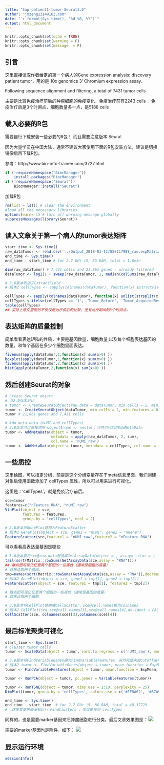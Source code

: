 ```yaml
---
title: "Sup-patient1-tumor-Seurat3.0"
author: "jmzeng1314@163.com"
date: "`r format(Sys.time(), '%d %B, %Y')`"
output: html_document
---
```


```r
knitr::opts_chunk$set(echo = TRUE)
knitr::opts_chunk$set(warning = F)
knitr::opts_chunk$set(message  = F) 
```

## 引言

这里直接读取作者给定的第一个病人的Gene expression analysis: discovery patient tumor，用的是 10x genomics 3' Chromium expression assay.

Following sequence alignment and filtering, a total of 7431 tumor cells  

主要是比较免疫治疗前后的肿瘤细胞的免疫变化，免疫治疗前有2243 cells ，免疫治疗后是3个时间点，细胞数量多一点，是5188 cells


## 载入必要的R包

需要自行下载安装一些必要的R包！ 而且需要注意版本 Seurat 

因为大量学员在中国大陆，通常不建议大家使用下面的R包安装方法，建议是切换镜像后再下载R包。

参考：http://www.bio-info-trainee.com/3727.html


```r
if (!requireNamespace("BiocManager"))
    install.packages("BiocManager")
if (!requireNamespace("Seurat"))
    BiocManager::install("Seurat")
```

加载R包

```r
rm(list = ls()) # clear the environment
#load all the necessary libraries
options(warn=-1) # turn off warning message globally
suppressMessages(library(Seurat))

```

## 读入文章关于第一个病人的tumor表达矩阵

```r
start_time <- Sys.time()
raw_dataTumor <- read.csv('../Output_2018-03-12/GSE117988_raw.expMatrix_Tumor.csv.gz', header = TRUE, row.names = 1)
end_time <- Sys.time()
end_time - start_time # for 2.7 GHz i5, 8G RAM, total = 1.8min

dim(raw_dataTumor) # 7,431 cells and 21,861 genes - already filtered
dataTumor <- log2(1 + sweep(raw_dataTumor, 2, median(colSums(raw_dataTumor))/colSums(raw_dataTumor), '*')) # Normalization

# 3.0版本取消了ExtractField
# 版本2 cellTypes <- sapply(colnames(dataTumor), function(x) ExtractField(x, 2, '[.]'))

cellTypes <- sapply(colnames(dataTumor), function(x) unlist(strsplit(x, "\\."))[2]) 
cellTypes <-ifelse(cellTypes == '1', 'Tumor_Before', 'Tumor_AcquiredResistance')
table(cellTypes) 
## 实际上原文里面的不仅仅是治疗前后的比较，还有治疗期间的3个时间点。
```

## 表达矩阵的质量控制

简单看看表达矩阵的性质，主要是基因数量，细胞数量;以及每个细胞表达基因的数量，和每个基因在多少个细胞里面表达。

```r
fivenum(apply(dataTumor,1,function(x) sum(x>0) ))
boxplot(apply(dataTumor,1,function(x) sum(x>0) ))
fivenum(apply(dataTumor,2,function(x) sum(x>0) ))
hist(apply(dataTumor,2,function(x) sum(x>0) ))
```

## 然后创建Seurat的对象

```r
# Create Seurat object
# 与2.0版本对比
# tumor <- CreateSeuratObject(raw.data = dataTumor, min.cells = 1, min.genes = 0, project = '10x_Tumor')
tumor <- CreateSeuratObject(dataTumor, min.cells = 1, min.features = 0, project = '10x_Tumor') # already normalized
tumor # 21,861 genes and 7,431 cells

# Add meta.data (nUMI and cellTypes)
# 3.0版本可以直接使用 object$name <- vector，当然也可以用AddMetaData
tumor <- AddMetaData(object = tumor, 
                     metadata = apply(raw_dataTumor, 2, sum), 
                     col.name = 'nUMI_raw')
tumor <- AddMetaData(object = tumor, metadata = cellTypes, col.name = 'cellTypes')

```

## 一些质控

这里绘图，可以指定分组，前提是这个分组变量存在于meta信息里面，我们创建对象后使用函数添加了 cellTypes 属性，所以可以用来进行可视化。

这里是：'cellTypes'，就是免疫治疗前后。

```r
sce=tumor
features=c("nFeature_RNA", "nUMI_raw")
VlnPlot(object = sce, 
        features = features, 
        group.by = 'cellTypes', ncol = 2)

# 3.0版本将GenePlot替换为FeatureScatter
# 版本2 GenePlot(object = sce, gene1 = "nUMI", gene2 = "nGene")
FeatureScatter(sce,feature1 = "nUMI_raw",feature2 = "nFeature_RNA")

```

可以看看高表达量基因是哪些

```r
# 3.0版本要将sce@raw.data替换成GetAssayData(object = , assay= ,slot = )
tail(sort(Matrix::rowSums(GetAssayData(sce,assay = "RNA"))))
## 散点图可视化任意两个基因的一些属性（通常是细胞的度量）
# 这里选取两个基因。
tmp=names(sort(Matrix::rowSums(GetAssayData(sce,assay = "RNA")),decreasing = T))
# 版本2 GenePlot(object = sce, gene1 = tmp[1], gene2 = tmp[2])
FeatureScatter(object = sce, feature1 = tmp[1], feature2 = tmp[2])

# 散点图可视化任意两个细胞的一些属性（通常是基因的度量）
# 这里选取两个细胞

# 3.0版本将CellPlot替换成CellScatter，sce@cell.names换为colnames
# 版本2 CellPlot(sce,sce@cell.names[3],sce@cell.names[4],do.ident = FALSE)
CellScatter(sce, colnames(sce)[3],colnames(sce)[4])

```



## 最后标准聚类可视化

```r
start_time <- Sys.time()
# Cluster tumor cells
tumor <- ScaleData(object = tumor, vars.to.regress = c('nUMI_raw'), model.use = 'linear', use.umi = FALSE)

# 3.0版本将FindVariableGenes换为FindVariableFeatures，另外将原来的cutoff进行整合，x轴统一归到mean.cutoff中，y轴归到dispersion.cutoff中
# 版本2 tumor <- FindVariableGenes(object = tumor, mean.function = ExpMean, dispersion.function = LogVMR, x.low.cutoff = 0.0125, x.high.cutoff = 3, y.cutoff = 0.5)
tumor <- FindVariableFeatures(object = tumor, mean.function = ExpMean, dispersion.function = LogVMR, mean.cutoff = c(0.0125,3), dispersion.cutoff = c(0.5,Inf))

tumor <- RunPCA(object = tumor, pc.genes = VariableFeatures(tumor))

tumor <- RunTSNE(object = tumor, dims.use = 1:10, perplexity = 25)
DimPlot(tumor, group.by = 'cellTypes', colors.use = c('#EF8A62', '#67A9CF'))

end_time <- Sys.time()
end_time - start_time  # for 2.7 GHz i5, 8G RAM, total = 48.37729
#  这里文章里面没有运行 FindClusters ，仅仅是使用 cellTypes
```

同样的，也是需要marker基因来把肿瘤细胞进行分类，最后文章效果图是：
![](../figures/patient1-tumor-treat-before-VS-after.png)


需要的marker基因也是附件，如下：
![](../figures/patient1-tumor-markers.png)



## 显示运行环境

```r
sessionInfo()
```



